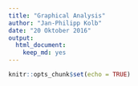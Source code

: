 ```yaml
---
title: "Graphical Analysis"
author: "Jan-Philipp Kolb"
date: "20 Oktober 2016"
output: 
  html_document: 
    keep_md: yes
---
```


```r
knitr::opts_chunk$set(echo = TRUE)
```

## 